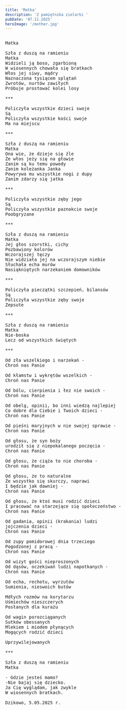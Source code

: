 ```yaml
---
title: 'Matka'
description: 'Z pamiętnika zielarki '
pubDate: '07.11.2025'
heroImage: '/mother.jpg'
---
```

<pre>

Matka

Szła z duszą na ramieniu 
Matka
Widzieli ją boso, zgarbioną
W wiosennych chowała się bratkach
Włos jej siwy, mądry
Naznaczona tysiącem splątań
Zwrotów, nurtów zawiłych
Próbuje prostować kolei losy

***

Policzyła wszystkie dzieci swoje
Są
Policzyła wszystkie kości swoje
Ma na miejscu

***

Szła z duszą na ramieniu 
Matka
Ona wie, że dzieje się źle
Że włos jeży się na głowie
Zanim są ku temu powody
Zanim koleżanka Janka
Powyrywa mu wszystkie nogi z dupy
Zanim zdarzy się jatka

***

Policzyła wszystkie zęby jego
Są
Policzyła wszystkie paznokcie swoje
Poobgryzane

***

Szła z duszą na ramieniu 
Matka
Jej głos szorstki, cichy
Pozbawiony kolorów 
Wczorajszej tęczy
Nie widziała jej na wczorajszym niebie
Słuchała echa murów
Nasiąkniętych narzekaniem domowników

***

Policzyła pieczątki szczepień, bilansów
Są
Policzyła wszystkie zęby swoje
Zepsute

***

Szła z duszą na ramieniu
Matka
Nie-boska
Lecz od wszystkich świętych

***

Od zła wszelkiego i narzekań - 
Chroń nas Panie

Od kłamstw i wykrętów wszelkich -
Chroń nas Panie

Od bólu, cierpienia i łez nie swoich - 
Chroń nas Panie

Od obelg, opinii, bo inni wiedzą najlepiej
Co dobre dla Ciebie i Twoich dzieci - 
Chroń nas Panie

Od pieśni maryjnych w nie swojej sprawie - 
Chroń nas Panie

Od głosu, że syn boży 
urodził się z niepokalanego poczęcia - 
Chroń nas Panie

Od głosu, że ciąża to nie choroba - 
Chroń nas Panie

Od głosu, że to naturalne
Że wszystko się skurczy, naprawi
I będzie jak dawniej - 
Chroń nas Panie

Od głosu, że ktoś musi rodzić dzieci
I pracować na starzejące się społeczeństwo - 
Chroń nas Panie

Od gadania, opinii (krakania) ludzi
jojczenia dzieci - 
Chroń nas Panie

Od zupy pomidorowej dnia trzeciego
Pogodzonej z pracą - 
Chroń nas Panie

Od wizyt gości nieproszonych
Od dąsów, oczekiwań ludzi napotkanych -
Chroń nas Panie

Od echa, rechotu, wyrzutów
Sumienia, nieswoich butów

Mdłych rozmów na korytarzu
Uśmiechów nieszczerych
Posłanych dla kurażu
 
Od wagin porozciąganych
Sutków obessanych
Mlekiem i miodem płynących
Mogących rodzić dzieci

Uprzywilejowanych

***

Szła z duszą na ramieniu
Matka

- Gdzie jesteś mamo?
-Nie bajaj się dziecko.
Ja Cię wyglądam, jak zwykle
W wiosennych bratkach.

Dzikowo, 5.05.2025 r.

</pre>
